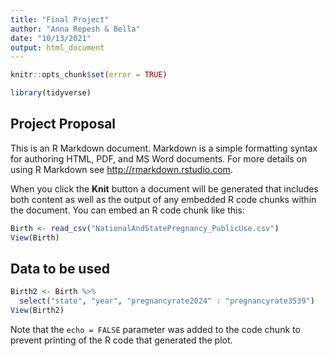 ```yaml
---
title: "Final Project"
author: "Anna Repesh & Bella"
date: "10/13/2021"
output: html_document
---
```


```r
knitr::opts_chunk$set(error = TRUE)

library(tidyverse)
```

## Project Proposal

This is an R Markdown document. Markdown is a simple formatting syntax for authoring HTML, PDF, and MS Word documents. For more details on using R Markdown see <http://rmarkdown.rstudio.com>.

When you click the **Knit** button a document will be generated that includes both content as well as the output of any embedded R code chunks within the document. You can embed an R code chunk like this:

```r
Birth <- read_csv("NationalAndStatePregnancy_PublicUse.csv")
View(Birth)
```

## Data to be used



```r
Birth2 <- Birth %>%
  select("state", "year", "pregnancyrate2024" : "pregnancyrate3539")
View(Birth2)
```

Note that the `echo = FALSE` parameter was added to the code chunk to prevent printing of the R code that generated the plot.
